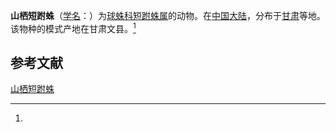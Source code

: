 {{Speciesbox
| name = 山栖短跗蛛
| status = 
| status_system = 
| image = 
| genus = Moneta
| species = tumulicola
| authority = (Zhu, 1998)<ref name='id13183'>{{cite web| url =http://www.bioinfo.cn/db05/BjdwSpecies.php?action=view&id=13183| title =山栖短跗蛛| work =《中国动物物种编目数据库》| publisher =中国科学院微生物研究所| author =中国科学院动物研究所| accessdate =2009-04-28| deadurl =yes| archiveurl =https://web.archive.org/web/20160305050938/http://www.bioinfo.cn/db05/BjdwSpecies.php?action=view&id=13183| archivedate =2016-03-05}}</ref>
}}

'''山栖短跗蛛'''（[[学名|学名]]：{{lang|la|''Moneta tumulicola''}}）为[[球蛛科|球蛛科]][[短跗蛛属|短跗蛛属]]的动物。在[[中国大陆|中国大陆]]，分布于[[甘肃|甘肃]]等地。该物种的模式产地在甘肃文县。<ref name='id13183'/>

== 参考文献 ==
{{reflist}}

{{Wikispecies|Moneta tumulicola}}
{{Taxonbar|from=Q1058571}}

[[Category:短跗蛛属|山栖短跗蛛]]


{{蜘蛛小作品}}